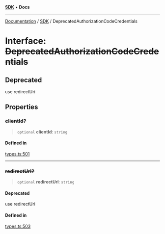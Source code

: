 [**SDK**](../index.mdx) • **Docs**

***

[Documentation](../../index.mdx) / [SDK](../README.mdx) / DeprecatedAuthorizationCodeCredentials

# Interface: ~~DeprecatedAuthorizationCodeCredentials~~

## Deprecated

use redirectUri

## Properties

### ~~clientId?~~

> `optional` **clientId**: `string`

#### Defined in

[types.ts:501](https://github.com/monerium/js-monorepo/blob/1f07b3662d18c631941e215c70068d205e95c304/packages/sdk/src/types.ts#L501)

***

### ~~redirectUrl?~~

> `optional` **redirectUrl**: `string`

#### Deprecated

use redirectUri

#### Defined in

[types.ts:503](https://github.com/monerium/js-monorepo/blob/1f07b3662d18c631941e215c70068d205e95c304/packages/sdk/src/types.ts#L503)
